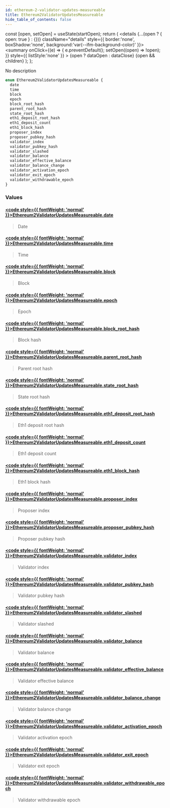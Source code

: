 ```yaml
---
id: ethereum-2-validator-updates-measureable
title: Ethereum2ValidatorUpdatesMeasureable
hide_table_of_contents: false
---
```







  const [open, setOpen] = useState(startOpen);
  return (
    <details {...(open ? { open: true } : {})} className="details" style={{ border:'none', boxShadow:'none', background:'var(--ifm-background-color)' }}>
      <summary
        onClick={(e) => {
          e.preventDefault();
          setOpen((open) => !open);
        }}
        style={{ listStyle:'none' }}
      >
      {open ? dataOpen : dataClose}
      </summary>
      {open && children}
    </details>
  );
};








No description


```graphql
enum Ethereum2ValidatorUpdatesMeasureable {
  date
  time
  block
  epoch
  block_root_hash
  parent_root_hash
  state_root_hash
  eth1_deposit_root_hash
  eth1_deposit_count
  eth1_block_hash
  proposer_index
  proposer_pubkey_hash
  validator_index
  validator_pubkey_hash
  validator_slashed
  validator_balance
  validator_effective_balance
  validator_balance_change
  validator_activation_epoch
  validator_exit_epoch
  validator_withdrawable_epoch
}
```




### Values

#### [<code style={{ fontWeight: 'normal' }}>Ethereum2ValidatorUpdatesMeasureable.<b>date</b></code>](#)  
> 
> 
> Date
> 

#### [<code style={{ fontWeight: 'normal' }}>Ethereum2ValidatorUpdatesMeasureable.<b>time</b></code>](#)  
> 
> 
> Time
> 

#### [<code style={{ fontWeight: 'normal' }}>Ethereum2ValidatorUpdatesMeasureable.<b>block</b></code>](#)  
> 
> 
> Block
> 

#### [<code style={{ fontWeight: 'normal' }}>Ethereum2ValidatorUpdatesMeasureable.<b>epoch</b></code>](#)  
> 
> 
> Epoch
> 

#### [<code style={{ fontWeight: 'normal' }}>Ethereum2ValidatorUpdatesMeasureable.<b>block_root_hash</b></code>](#)  
> 
> 
> Block hash
> 

#### [<code style={{ fontWeight: 'normal' }}>Ethereum2ValidatorUpdatesMeasureable.<b>parent_root_hash</b></code>](#)  
> 
> 
> Parent root hash
> 

#### [<code style={{ fontWeight: 'normal' }}>Ethereum2ValidatorUpdatesMeasureable.<b>state_root_hash</b></code>](#)  
> 
> 
> State root hash
> 

#### [<code style={{ fontWeight: 'normal' }}>Ethereum2ValidatorUpdatesMeasureable.<b>eth1_deposit_root_hash</b></code>](#)  
> 
> 
> Eth1 deposit root hash
> 

#### [<code style={{ fontWeight: 'normal' }}>Ethereum2ValidatorUpdatesMeasureable.<b>eth1_deposit_count</b></code>](#)  
> 
> 
> Eth1 deposit count
> 

#### [<code style={{ fontWeight: 'normal' }}>Ethereum2ValidatorUpdatesMeasureable.<b>eth1_block_hash</b></code>](#)  
> 
> 
> Eth1 block hash
> 

#### [<code style={{ fontWeight: 'normal' }}>Ethereum2ValidatorUpdatesMeasureable.<b>proposer_index</b></code>](#)  
> 
> 
> Proposer index
> 

#### [<code style={{ fontWeight: 'normal' }}>Ethereum2ValidatorUpdatesMeasureable.<b>proposer_pubkey_hash</b></code>](#)  
> 
> 
> Proposer pubkey hash
> 

#### [<code style={{ fontWeight: 'normal' }}>Ethereum2ValidatorUpdatesMeasureable.<b>validator_index</b></code>](#)  
> 
> 
> Validator index
> 

#### [<code style={{ fontWeight: 'normal' }}>Ethereum2ValidatorUpdatesMeasureable.<b>validator_pubkey_hash</b></code>](#)  
> 
> 
> Validator pubkey hash
> 

#### [<code style={{ fontWeight: 'normal' }}>Ethereum2ValidatorUpdatesMeasureable.<b>validator_slashed</b></code>](#)  
> 
> 
> Validator slashed
> 

#### [<code style={{ fontWeight: 'normal' }}>Ethereum2ValidatorUpdatesMeasureable.<b>validator_balance</b></code>](#)  
> 
> 
> Validator balance
> 

#### [<code style={{ fontWeight: 'normal' }}>Ethereum2ValidatorUpdatesMeasureable.<b>validator_effective_balance</b></code>](#)  
> 
> 
> Validator effective balance
> 

#### [<code style={{ fontWeight: 'normal' }}>Ethereum2ValidatorUpdatesMeasureable.<b>validator_balance_change</b></code>](#)  
> 
> 
> Validator balance change
> 

#### [<code style={{ fontWeight: 'normal' }}>Ethereum2ValidatorUpdatesMeasureable.<b>validator_activation_epoch</b></code>](#)  
> 
> 
> Validator activation epoch
> 

#### [<code style={{ fontWeight: 'normal' }}>Ethereum2ValidatorUpdatesMeasureable.<b>validator_exit_epoch</b></code>](#)  
> 
> 
> Validator exit epoch
> 

#### [<code style={{ fontWeight: 'normal' }}>Ethereum2ValidatorUpdatesMeasureable.<b>validator_withdrawable_epoch</b></code>](#)  
> 
> 
> Validator withdrawable epoch
> 



